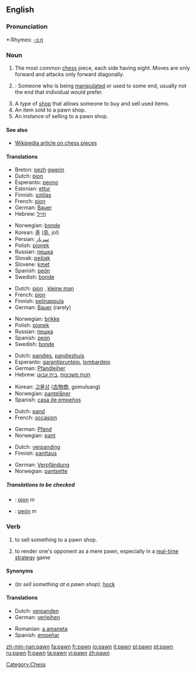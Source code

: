 ==English==

===Pronunciation===
*:Rhymes: [[Rhymes:English:-ɔːn|-ɔːn]]

===Noun===
{{en-noun}}

# The most common [[chess]] piece, each side having eight.  Moves are only forward and attacks only forward diagonally.
# {{colloquial}}: Someone who is being [[manipulate]]d or used to some end, usually not the end that individual would prefer.
# A type of [[shop]] that allows someone to buy and sell used items.
# An item sold to a pawn shop.
# An instance of selling to a pawn shop.

====See also====
*[[w:Chess_piece|Wikipedia article on chess pieces]]

====Translations====
{{trans-top|a chess piece (1)}}
*Breton: [[pezh]] [[gwerin]] {{m}}
*Dutch: [[pion]] {{m}}
*Esperanto: [[peono]]
*Estonian: [[ettur]]
*Finnish: [[sotilas]]
*French: [[pion]] {{m}}
*German: [[Bauer]] {{m}}
*Hebrew: [[חייל]] {{m}}
{{trans-mid}}
*Norwegian: [[bonde]] {{m}}
*Korean: [[졸]] ([[卒]], jol)
*Persian: [[سرباز]]
*Polish: [[pionek]] {{m}}
*Russian: [[пешка]] {{f}}
*Slovak: [[pešiak]] {{m}}
*Slovene: [[kmet]] {{m}}
*Spanish: [[peón]] {{m}}
*Swedish: [[bonde]] {{c}}
{{trans-bottom}}

{{trans-top|Someone who is being manipulated (2)}}
*Dutch: [[pion]] {{m}}, [[kleine man]] {{m}}
*French: [[pion]] {{m}}
*Finnish: [[pelinappula]]
*German: [[Bauer]] {{m}} (rarely)
{{trans-mid}}
*Norwegian: [[brikke]] {{m}}
*Polish: [[pionek]] {{m}}
*Russian: [[пешка]] {{f}}
*Spanish: [[peón]] {{m}}
*Swedish: [[bonde]] {{c}}
{{trans-bottom}}

{{trans-top|A type of shop (3)}}
*Dutch: [[pandjes]], [[pandjeshuis]] {{n}}
*Esperanto: [[garantipruntejo]], [[lombardejo]]
*German: [[Pfandleiher]] {{m}}
*Hebrew: [[חנות משכונות]] {{f}} ,[[בית עבוט]] {{m}}
{{trans-mid}}
*Korean: [[고물상]] ([[古]][[物]][[商]], gomulsang)
*Norwegian: [[pantelåner]] {{m}}
*Spanish: [[casa de empeños]] {{m}}
{{trans-bottom}}

{{trans-top|An item sold to a pawn shop (4)}}
*Dutch: [[pand]] {{n}}
*French: [[occasion]] {{f}}
{{trans-mid}}
*German: [[Pfand]] {{n}}
*Norwegian: [[pant]] {{n}}
{{trans-bottom}}

{{trans-top|An instance of selling to a pawn shop (5)}}
*Dutch: [[verpanding]] {{f}}
*Finnish: [[panttaus]]
{{trans-mid}}
*German: [[Verpfändung]] {{f}}
*Norwegian: [[pantsette]]
{{trans-bottom}}

=====Translations to be checked=====
{{checktrans}}
{{top}}
{{mid}}
*{{ttbc|Romanian}}: [[pion]] ''m''
*{{ttbc|Spanish}}: [[peón]] ''m''
{{bottom}}

===Verb===
{{en-verb}}

# to sell something to a pawn shop.
# {{context|gaming}} to render one's opponent as a mere pawn, especially in a [[real-time strategy]] game

====Synonyms====
* (''to sell something at a pawn shop''): [[hock]]

====Translations====
{{trans-top|to sell something to a pawn shop}}
*Dutch: [[verpanden]]
*German: [[verleihen]]
{{trans-mid}}
*Romanian: [[a amaneta]]
*Spanish: [[empeñar]]
{{trans-bottom}}

[[Category:Chess]]

[[zh-min-nan:pawn]]
[[fa:pawn]]
[[fr:pawn]]
[[io:pawn]]
[[it:pawn]]
[[pl:pawn]]
[[pt:pawn]]
[[ru:pawn]]
[[fi:pawn]]
[[ta:pawn]]
[[vi:pawn]]
[[zh:pawn]]